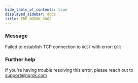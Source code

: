 ```yaml
---
hide_table_of_contents: true
displayed_sidebar: docs
title: ERR_NGROK_8002
---
```




### Message

Failed to establish TCP connection to `HOST` with error: `ERR`

<ErrorDetails error="err_ngrok_8002" />

### Further help

If you're having trouble resolving this error, please reach out to [support@ngrok.com](mailto:support@ngrok.com?subject=Help%20with%20ERR_NGROK_8002)

